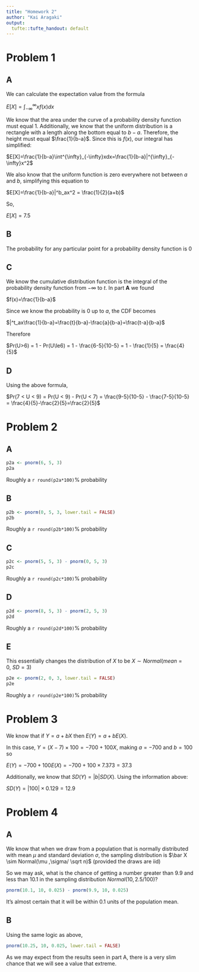 ```yaml
---
title: "Homework 2"
author: "Kai Aragaki"
output:
  tufte::tufte_handout: default
---
```


# Problem 1

## A

We can calculate the expectation value from the formula

$E[X]=\int^{\infty}_{-\infty}xf(x)dx$

We know that the area under the curve of a probability density function must
equal 1. Additionally, we know that the uniform distribution is a rectangle with a length along the bottom equal to $b-a$. Therefore, the height must equal $\frac{1}{b-a}$. Since this is $f(x)$, our integral has simplified:

$E[X]=\frac{1}{b-a}\int^{\infty}_{-\infty}xdx=\frac{1}{b-a}|^{\infty}_{-\infty}x^2$

We also know that the uniform function is zero everywhere not between $a$ and $b$, simplifying this equation to

$E[X]=\frac{1}{b-a}|^b_ax^2 = \frac{1}{2}(a+b)$

So,

$E[X]=7.5$

## B
The probability for any particular point for a probability density function is $0$

## C
We know the cumulative distribution function is the integral of the probability density function from $-\infty$ to $t$. In part **A** we found

$f(x)=\frac{1}{b-a}$

Since we know the probability is 0 up to $a$, the CDF becomes

$|^t_ax\frac{1}{b-a}=\frac{t}{b-a}-\frac{a}{b-a}=\frac{t-a}{b-a}$

Therefore

$Pr(U>6) = 1 - Pr(U\le6) = 1 - \frac{6-5}{10-5} = 1 - \frac{1}{5} = \frac{4}{5}$

## D

Using the above formula,

$Pr(7 < U < 9) = Pr(U < 9) - Pr(U < 7) = \frac{9-5}{10-5} - \frac{7-5}{10-5} = \frac{4}{5}-\frac{2}{5}=\frac{2}{5}$

# Problem 2

## A

```r
p2a <- pnorm(6, 5, 3)
p2a
```
Roughly a `r round(p2a*100)`% probability 

## B

```r
p2b <- pnorm(0, 5, 3, lower.tail = FALSE)
p2b
```

Roughly a `r round(p2b*100)`% probability 

## C 

```r
p2c <- pnorm(5, 5, 3) - pnorm(0, 5, 3)
p2c
```

Roughly a `r round(p2c*100)`% probability 

## D 

```r
p2d <- pnorm(8, 5, 3) - pnorm(2, 5, 3)
p2d
```

Roughly a `r round(p2d*100)`% probability 

## E

This essentially changes the distribution of $X$ to be $X \sim Normal(mean=0,\ SD=3)$

```r
p2e <- pnorm(2, 0, 3, lower.tail = FALSE)
p2e
```
 
Roughly a `r round(p2e*100)`% probability 

# Problem 3

We know that if $Y = a + bX$ then $E(Y) = a + bE(X)$.

In this case, $Y = (X-7) \times 100 = -700 + 100X$, making $a = -700$ and $b = 100$ so

$E(Y) = -700 + 100E(X) = -700 + 100\times 7.373 = 37.3$

Additionally, we know that $SD(Y)=|b|SD(X)$. Using the information above:

$SD(Y)=|100|\times 0.129 = 12.9$

# Problem 4


## A

We know that when we draw from a population that is normally distributed with mean $\mu$ and standard deviation $\sigma$, the sampling distribution is $\bar X \sim Normal(\mu ,\sigma/ \sqrt n)$ (provided the draws are iid)

So we may ask, what is the chance of getting a number greater than 9.9 and less than 10.1 in the sampling distribution $Normal(10, 2.5/100)$?

```r
pnorm(10.1, 10, 0.025) - pnorm(9.9, 10, 0.025)
```

It's almost certain that it will be within 0.1 units of the population mean.

## B

Using the same logic as above,

```r
pnorm(10.25, 10, 0.025, lower.tail = FALSE)
```

As we may expect from the results seen in part A, there is a very slim chance that we will see a value that extreme.
